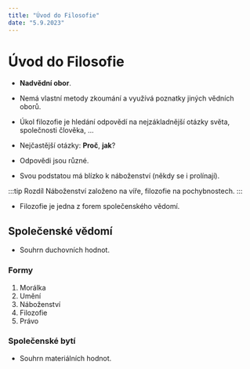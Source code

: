 ---
title: "Úvod do Filosofie"
date: "5.9.2023"
---

# Úvod do Filosofie

- **Nadvědní obor**.
- Nemá vlastní metody zkoumání a využívá poznatky jiných vědních oborů.

- Úkol filozofie je hledání odpovědí na nejzákladnější otázky světa, společnosti člověka, ...

- Nejčastější otázky: **Proč**, **jak**?

- Odpovědi jsou různé.
- Svou podstatou má blízko k náboženství (někdy se i prolínají).

:::tip Rozdíl
Náboženství založeno na víře, filozofie na pochybnostech.
:::

- Filozofie je jedna z forem společenského vědomí.

## Společenské vědomí
- Souhrn duchovních hodnot.

### Formy
1. Morálka
2. Umění
3. Náboženství
4. Filozofie
5. Právo

### Společenské bytí
- Souhrn materiálních hodnot.